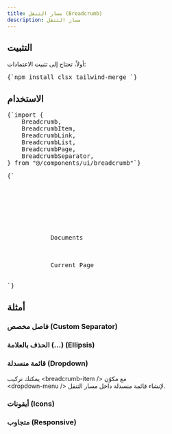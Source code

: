 ```yaml
---
title: مسار التنقل (Breadcrumb)
description: مسار التنقل
---
```


<ComponentPreview name="breadcrumb-demo" />

## التثبيت

<div className="not-prose px-4 md:px-0">
  <Step>
    <StepItem title="تثبيت الاعتمادات">
      أولاً، تحتاج إلى تثبيت الاعتمادات:
      <Pre className="language-bash">{`npm install clsx tailwind-merge `}</Pre>
    </StepItem>
    <StepItem title="إنشاء ملف utils.ts">
      <ComponentUtilsText />
      <ComponentUtils />
    </StepItem>
    <StepItem title="إنشاء مكوّن Breadcrumb">
      <ComponentSource name="breadcrumb-demo" />
    </StepItem>
  </Step>
</div>

## الاستخدام

<div className="not-prose space-y-6">
  <Pre>{`import {
    Breadcrumb,
    BreadcrumbItem,
    BreadcrumbLink,
    BreadcrumbList,
    BreadcrumbPage,
    BreadcrumbSeparator,
} from "@/components/ui/breadcrumb"`}</Pre>
  <Pre>{`<Breadcrumb>
    <BreadcrumbList>
        <BreadcrumbItem>
            <BreadcrumbLink href="#">
                <HiHome className="h-4 w-4" />
            </BreadcrumbLink>
        </BreadcrumbItem>
        <BreadcrumbSeparator />
        <BreadcrumbItem>
            <BreadcrumbLink href="#">Documents</BreadcrumbLink>
        </BreadcrumbItem>
        <BreadcrumbSeparator />
        <BreadcrumbItem>
            <BreadcrumbPage>Current Page</BreadcrumbPage>
        </BreadcrumbItem>
    </BreadcrumbList>
</Breadcrumb>`}</Pre>
</div>

## أمثلة  

### فاصل مخصص (Custom Separator)
<ComponentPreview name="breadcrumb-demo" variant="custom-separator" />

### الحذف بالعلامة (…) (Ellipsis)
<ComponentPreview name="breadcrumb-demo" variant="ellipsis" />

### قائمة منسدلة (Dropdown)  
يمكنك تركيب <MdxBadge>\<breadcrumb-item /\></MdxBadge> مع مكوّن  
<MdxBadge>\<dropdown-menu /\></MdxBadge> لإنشاء قائمة منسدلة داخل مسار التنقل.

<ComponentPreview name="breadcrumb-demo" variant="dropdown" />

### أيقونات (Icons)
<ComponentPreview name="breadcrumb-demo" variant="icons" />

### متجاوب (Responsive)
<ComponentPreview name="breadcrumb-demo" variant="responsive" />
